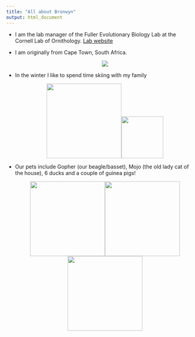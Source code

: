 ```yaml
---
title: "All about Bronwyn"
output: html_document
---
```


-   I am the lab manager of the Fuller Evolutionary Biology Lab at the Cornell Lab of Ornithology. [Lab website](https://lovette.eeb.cornell.edu/)

-   I am originally from Cape Town, South Africa.

    <center>

    ![](https://media.nature.com/lw1024/magazine-assets/d41586-018-07205-3/d41586-018-07205-3_16227608.jpg)

-   In the winter I like to spend time skiing with my family

    <center>

    ![](images/IMG_7849.jpg){width="200"}![](images/IMG_7929.jpg){width="112"}

-   Our pets include Gopher (our beagle/basset), Mojo (the old lady cat of the house), 6 ducks and a couple of guinea pigs!

    <center>

    ![](images/IMG_7952.jpg){width="200"}![](images/IMG_6648.jpg){width="200"}![](images/IMG_4530%202.jpg){width="200"}
